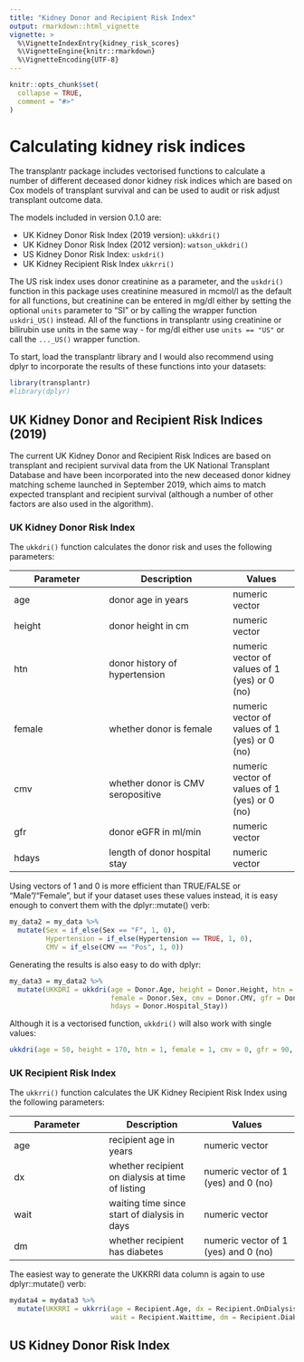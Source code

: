 ```yaml
---
title: "Kidney Donor and Recipient Risk Index"
output: rmarkdown::html_vignette
vignette: >
  %\VignetteIndexEntry{kidney_risk_scores}
  %\VignetteEngine{knitr::rmarkdown}
  %\VignetteEncoding{UTF-8}
---
```


```r
knitr::opts_chunk$set(
  collapse = TRUE,
  comment = "#>"
)
```

# Calculating kidney risk indices

The transplantr package includes vectorised functions to calculate a number of different deceased donor kidney risk indices which are based on Cox models of transplant survival and can be used to audit or risk adjust transplant outcome data.

The models included in version 0.1.0 are:

* UK Kidney Donor Risk Index (2019 version): `ukkdri()`
* UK Kidney Donor Risk Index (2012 version): `watson_ukkdri()`
* US Kidney Donor Risk Index: `uskdri()`
* UK Kidney Recipient Risk Index `ukkrri()`

The US risk index uses donor creatinine as a parameter, and the `uskdri()` function in this package 
uses creatinine measured in mcmol/l as the default for all functions, but creatinine can be entered in 
mg/dl either by setting the optional `units` parameter to "SI" or by calling the wrapper function `uskdri_US()` instead. All of the functions in transplantr using creatinine or bilirubin use units 
in the same way - for mg/dl either use `units == "US"` or call the `..._US()` wrapper function.

To start, load the transplantr library and I would also recommend using dplyr to incorporate the results of these functions into your datasets:

```r
library(transplantr)
#library(dplyr)
```

## UK Kidney Donor and Recipient Risk Indices (2019)

The current UK Kidney Donor and Recipient Risk Indices are based on transplant and recipient survival data from the UK National Transplant Database and have been incorporated into the new deceased donor kidney matching scheme launched in September 2019, which aims to match expected transplant and recipient survival (although a number of other factors are also used in the algorithm).

### UK Kidney Donor Risk Index

The `ukkdri()` function calculates the donor risk and uses the following parameters:

Parameter | Description | Values
----------|-------------|-------
age | donor age in years | numeric vector
height | donor height in cm | numeric vector
htn | donor history of hypertension | numeric vector of values of 1 (yes) or 0 (no)
female | whether donor is female | numeric vector of values of 1 (yes) or 0 (no)
cmv | whether donor is CMV seropositive | numeric vector of values of 1 (yes) or 0 (no)
gfr | donor eGFR in ml/min | numeric vector
hdays | length of donor hospital stay | numeric vector

Using vectors of 1 and 0 is more efficient than TRUE/FALSE or "Male"/"Female", but if your dataset 
uses these values instead, it is easy enough to convert them with the dplyr::mutate() verb:

```r
my_data2 = my_data %>%
  mutate(Sex = if_else(Sex == "F", 1, 0),
         Hypertension = if_else(Hypertension == TRUE, 1, 0),
         CMV = if_else(CMV == "Pos", 1, 0))
```

Generating the results is also easy to do with dplyr:

```r
my_data3 = my_data2 %>%
  mutate(UKKDRI = ukkdri(age = Donor.Age, height = Donor.Height, htn = Donor.Hypertension,
                         female = Donor.Sex, cmv = Donor.CMV, gfr = Donor.eGFR, 
                         hdays = Donor.Hospital_Stay))
```

Although it is a vectorised function, `ukkdri()` will also work with single values:

```r
ukkdri(age = 50, height = 170, htn = 1, female = 1, cmv = 0, gfr = 90, hdays = 2)
```

### UK Recipient Risk Index

The `ukkrri()` function calculates the UK Kidney Recipient Risk Index using the following parameters:

Parameter | Description | Values
---|---|---
age | recipient age in years | numeric vector
dx | whether recipient on dialysis at time of listing | numeric vector of 1 (yes) and 0 (no)
wait | waiting time since start of dialysis in days | numeric vector
dm | whether recipient has diabetes | numeric vector of 1 (yes) and 0 (no)

The easiest way to generate the UKKRRI data column is again to use dplyr::mutate() verb:

```r
mydata4 = mydata3 %>%
  mutate(UKKRRI = ukkrri(age = Recipient.Age, dx = Recipient.OnDialysis, 
                         wait = Recipient.Waittime, dm = Recipient.Diabetes))
```

## US Kidney Donor Risk Index
